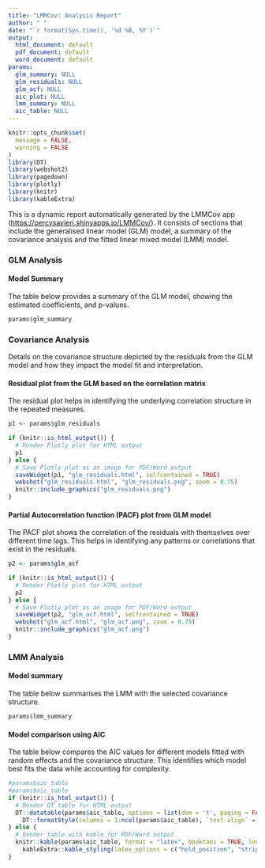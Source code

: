```yaml
---
title: "LMMCov: Analysis Report"
author: " "
date: "`r format(Sys.time(), '%d %B, %Y')`"
output:
  html_document: default
  pdf_document: default
  word_document: default
params:
  glm_summary: NULL
  glm_residuals: NULL
  glm_acf: NULL
  aic_plot: NULL
  lmm_summary: NULL
  aic_table: NULL
---
```


```r
knitr::opts_chunk$set(
  message = FALSE,
  warning = FALSE
)
library(DT)
library(webshot2)
library(pagedown)
library(plotly)
library(knitr)
library(kableExtra)
```

This is a dynamic report automatically generated by the LMMCov app (<https://percysavieri.shinyapps.io/LMMCov/>). It consists of sections that include the generalised linear model (GLM) model, a summary of the covariance analysis and the fitted linear mixed model (LMM) model.

### GLM Analysis

#### Model Summary

\hfill\break

The table below provides a summary of the GLM model, showing the estimated coefficients, and p-values. \hfill\break

```r
params$glm_summary
```

\newpage

### Covariance Analysis

Details on the covariance structure depicted by the residuals from the GLM model and how they impact the model fit and interpretation. 
\hfill\break

#### Residual plot from the GLM based on the correlation matrix 
\hfill\break 

The residual plot helps in identifying the underlying correlation structure in the repeated measures. 

```r
p1 <- params$glm_residuals

if (knitr::is_html_output()) {
  # Render Plotly plot for HTML output
  p1
} else {
  # Save Plotly plot as an image for PDF/Word output
  saveWidget(p1, "glm_residuals.html", selfcontained = TRUE)
  webshot("glm_residuals.html", "glm_residuals.png", zoom = 0.75)
  knitr::include_graphics("glm_residuals.png")
}
```

\newpage

#### Partial Autocorrelation function (PACF) plot from GLM model

\hfill\break

The PACF plot shows the correlation of the residuals with themselves over different time lags. This helps in identifying any patterns or correlations that exist in the residuals.

```r
p2 <- params$glm_acf

if (knitr::is_html_output()) {
  # Render Plotly plot for HTML output
  p2
} else {
  # Save Plotly plot as an image for PDF/Word output
  saveWidget(p2, "glm_acf.html", selfcontained = TRUE)
  webshot("glm_acf.html", "glm_acf.png", zoom = 0.75)
  knitr::include_graphics("glm_acf.png")
}
```

\newpage

### LMM Analysis

#### Model summary

\hfill\break

The table below summarises the LMM with the selected covariance structure. \hfill\break

```r
params$lmm_summary
```

\newpage

#### Model comparison using AIC

\hfill\break

The table below compares the AIC values for different models fitted with random effects and the covariance structure. This identifies which model best fits the data while accounting for complexity. 

```r
#params$aic_table
#params$aic_table
if (knitr::is_html_output()) {
  # Render DT table for HTML output
  DT::datatable(params$aic_table, options = list(dom = 't', paging = FALSE), style = 'bootstrap', class = 'table table-striped table-bordered', rownames = FALSE) %>%
    DT::formatStyle(columns = 1:ncol(params$aic_table), `text-align` = 'left')
} else {
  # Render table with kable for PDF/Word output
  knitr::kable(params$aic_table, format = "latex", booktabs = TRUE, longtable = TRUE) %>%
    kableExtra::kable_styling(latex_options = c("hold_position", "striped"))
}
```
